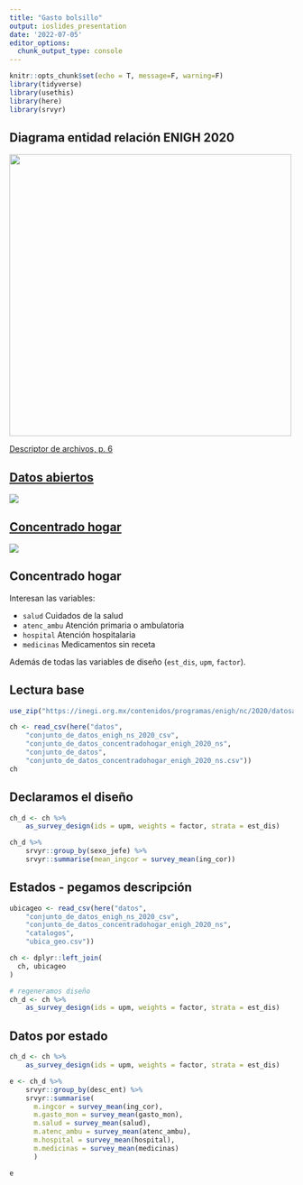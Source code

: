 ```yaml
---
title: "Gasto bolsillo"
output: ioslides_presentation
date: '2022-07-05'
editor_options: 
  chunk_output_type: console
---
```


```r
knitr::opts_chunk$set(echo = T, message=F, warning=F)
library(tidyverse)
library(usethis)
library(here)
library(srvyr)
```

## Diagrama entidad relación ENIGH 2020

<!-- ![](img/er_enigh_2020.PNG) -->

<img src="img/er_enigh_2020.PNG" width="500">


[Descriptor de archivos, p. 6](https://inegi.org.mx/contenidos/productos/prod_serv/contenidos/espanol/bvinegi/productos/nueva_estruc/889463901242.pdf)

## [Datos abiertos](https://inegi.org.mx/programas/enigh/nc/2020/#Datos_abiertos)

![](img/pestaña_datos_abiertos.PNG)

## [Concentrado hogar](https://www.inegi.org.mx/rnm/index.php/catalog/685/data-dictionary/F28?file_name=concentradohogar)

![](img/rnm_concentradohogar.PNG)

## Concentrado hogar

Interesan las variables:

- `salud` Cuidados de la salud
- `atenc_ambu` Atención primaria o ambulatoria
- `hospital` Atención hospitalaria
- `medicinas` Medicamentos sin receta

Además de todas las variables de diseño (`est_dis`, `upm`, `factor`).

## Lectura base

```r
use_zip("https://inegi.org.mx/contenidos/programas/enigh/nc/2020/datosabiertos/conjunto_de_datos_enigh_ns_2020_csv.zip", "datos")
```

```r
ch <- read_csv(here("datos", 
    "conjunto_de_datos_enigh_ns_2020_csv", 
    "conjunto_de_datos_concentradohogar_enigh_2020_ns",
    "conjunto_de_datos",
    "conjunto_de_datos_concentradohogar_enigh_2020_ns.csv"))
ch
```

## Declaramos el diseño

```r
ch_d <- ch %>% 
    as_survey_design(ids = upm, weights = factor, strata = est_dis)

ch_d %>% 
    srvyr::group_by(sexo_jefe) %>% 
    srvyr::summarise(mean_ingcor = survey_mean(ing_cor))
```

## Estados - pegamos descripción

```r
ubicageo <- read_csv(here("datos", 
    "conjunto_de_datos_enigh_ns_2020_csv", 
    "conjunto_de_datos_concentradohogar_enigh_2020_ns",
    "catalogos",
    "ubica_geo.csv"))

ch <- dplyr::left_join(
  ch, ubicageo
)

# regeneramos diseño
ch_d <- ch %>% 
    as_survey_design(ids = upm, weights = factor, strata = est_dis)
```

## Datos por estado

```r

ch_d <- ch %>% 
    as_survey_design(ids = upm, weights = factor, strata = est_dis)

e <- ch_d %>% 
    srvyr::group_by(desc_ent) %>% 
    srvyr::summarise(
      m.ingcor = survey_mean(ing_cor),
      m.gasto_mon = survey_mean(gasto_mon),
      m.salud = survey_mean(salud),
      m.atenc_ambu = survey_mean(atenc_ambu),
      m.hospital = survey_mean(hospital),
      m.medicinas = survey_mean(medicinas)
      )

e
```


